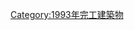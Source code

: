 {{Commonscat|Bridges completed in 1993}}
{{Cat nav 10years|20世紀橋梁|1993||年完工橋梁}}

[[Category:1993年完工建築物|Category:1993年完工建築物]]